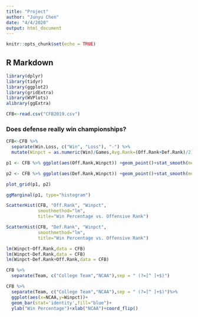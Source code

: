 ```yaml
---
title: "Project"
author: "Junyu Chen"
date: "4/4/2020"
output: html_document
---
```


```r
knitr::opts_chunk$set(echo = TRUE)
```

## R Markdown

```r
library(dplyr)
library(tidyr)
library(ggplot2)
library(gridExtra)
library(WVPlots)
alibrary(ggExtra)

CFB<-read.csv("CFB2019.csv")
```

### Does defense really win championships?
```r
CFB<-CFB %>%
  separate(Win.Loss, c("Win", "Loss"), "-") %>%
  mutate(Winpct = as.numeric(Win)/Games,Avg.Rank=(Off.Rank+Def.Rank)/2)

p1 <- CFB %>% ggplot(aes(Off.Rank,Winpct)) +geom_point()+stat_smooth(method = lm)+labs(title = "Win Percentage vs. Offensive Rank")

p2 <- CFB %>% ggplot(aes(Def.Rank,Winpct)) +geom_point()+stat_smooth(method = lm)+labs(title = "Win Percentage vs. Defensive Rank")

plot_grid(p1, p2)

ggMarginal(p1, type="histogram")

ScatterHist(CFB, "Off.Rank", "Winpct",
            smoothmethod="lm",
            title="Win Percentage vs. Offensive Rank")

ScatterHist(CFB, "Def.Rank", "Winpct",
            smoothmethod="lm",
            title="Win Percentage vs. Offensive Rank")

lm(Winpct~Off.Rank,data = CFB)
lm(Winpct~Def.Rank,data = CFB)
lm(Winpct~Def.Rank+Off.Rank,data = CFB)
```

```r
CFB %>% 
  separate(Team, c("College Team","NCAA"),sep = " (?=[^ ]+$)")

CFB %>% 
  separate(Team, c("College Team","NCAA"),sep = " (?=[^ ]+$)")%>%
  ggplot(aes(x=NCAA,y=Winpct))+
  geom_bar(stat='identity',fill="blue")+
  ylab("Win Percentage")+xlab("NCAA")+coord_flip()
```


